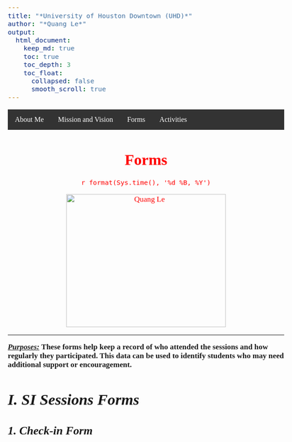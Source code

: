 ```yaml
---
title: "*University of Houston Downtown (UHD)*"
author: "*Quang Le*"
output: 
  html_document:
    keep_md: true
    toc: true
    toc_depth: 3
    toc_float: 
      collapsed: false
      smooth_scroll: true
---
```



```{=html}
<style>
.centered {
  text-align: center;
  font-family: "Times New Roman", Times, serif;
  color: Red;
}
body {
  font-size: 13pt;
  font-family: "Times New Roman", Times, serif;
}
.navbar {
  overflow: hidden;
  background-color: #333;
}
.navbar a {
  float: left;
  font-size: 16px;
  color: white;
  text-align: center;
  padding: 14px 16px;
  text-decoration: none;
}

.navbar a:hover, .dropdown:hover .dropbtn {
  background-color: #ddd;
  color: black;
}
</style>

<div class="navbar"> 
  <a href="https://quangnhatm1.github.io">About Me</a>
  <a href=" https://quangnhatm1.github.io/https-quangnhatm1.github.io-mission-vision/">Mission and Vision</a> 
  <a href="https://quangnhatm1.github.io/https-quangnhatm1.github.io-forms/">Forms</a>
  <a href="https://quangnhatm1.github.io/Activities">Activities</a>
      </div>
```
::: centered
<h1>**Forms**</h1>

<p>`r format(Sys.time(), '%d %B, %Y')`</p>
<img src="C:\Users\lequa\Downloads\pngtree-forms-icon-for-your-project-png-image_1555522.jpg" alt="Quang Le" style="width:360px;height: 300px;"/>
:::
---
***<u>Purposes:</u>*** **These forms help keep a record of who attended the sessions and how regularly they participated. This data can be used to identify students who may need additional support or encouragement.**

# ***I. SI Sessions Forms***

## ***1. Check-in Form***

